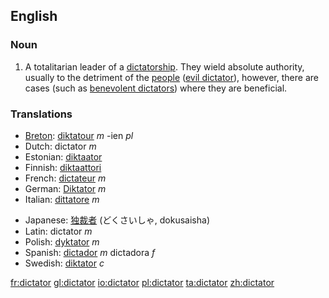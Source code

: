 ==English==

===Noun===
{{en-noun-reg}}

# A totalitarian leader of a [[dictatorship]].  They wield absolute authority, usually to the detriment of the [[people]] ([[evil dictator]]), however, there are cases (such as [[benevolent dictator]]s) where they are beneficial.

===Translations===
{{top}}
*[[Breton]]: [[diktatour]] ''m'' -ien ''pl''
*Dutch: dictator ''m''
*Estonian: [[diktaator]]
*Finnish: [[diktaattori]]
*French: [[dictateur]] ''m''
*German: [[Diktator]] ''m''
*Italian: [[dittatore]] ''m''
{{mid}}
*Japanese: [[独裁者]] (どくさいしゃ, dokusaisha)
*Latin: dictator ''m''
*Polish: [[dyktator]] ''m''
*Spanish: [[dictador]] ''m'' dictadora ''f''
*Swedish: [[diktator]] ''c''
{{bottom}}

[[fr:dictator]]
[[gl:dictator]]
[[io:dictator]]
[[pl:dictator]]
[[ta:dictator]]
[[zh:dictator]]
